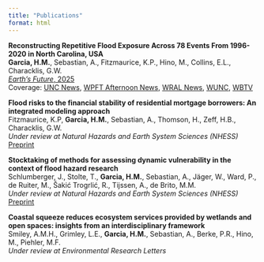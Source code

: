 ```yaml
---
title: "Publications"
format: html
---
```


**Reconstructing Repetitive Flood Exposure Across 78 Events From 1996-2020 in North Carolina, USA**   
**Garcia, H.M.**, Sebastian, A., Fitzmaurice, K.P., Hino, M., Collins, E.L., Characklis, G.W.  
[*Earth's Future*, 2025](https://agupubs.onlinelibrary.wiley.com/doi/10.1029/2025EF006026)   
Coverage: [UNC News](https://uncnews.unc.edu/2025/07/14/unc-flooding-study-research-nc/), [WPFT Afternoon News](https://rss.com/podcasts/wptf-afternoon-news/2109244/), [WRAL News](https://www.wral.com/news/local/unc-study-flood-prone-homes-outside-fema-map-chapel-hill/), [WUNC](https://www.wunc.org/environment/2025-07-15/flood-maps-risk-repeat-flooding), [WBTV](https://www.wbtv.com/video/2025/07/15/unc-study-reveals-widespread-overlooked-flooding/)

**Flood risks to the financial stability of residential mortgage borrowers: An integrated modeling approach**  
Fitzmaurice, K.P, **Garcia, H.M.**, Sebastian, A., Thomson, H., Zeff, H.B., Characklis, G.W.  
*Under review at Natural Hazards and Earth System Sciences (NHESS)*  
[Preprint](https://egusphere.copernicus.org/preprints/2025/egusphere-2025-2049/egusphere-2025-2049.pdf)  


**Stocktaking of methods for assessing dynamic vulnerability in the context of flood hazard research**  
Schlumberger, J., Stolte, T., **Garcia, H.M.**, Sebastian, A., Jäger, W., Ward, P., de Ruiter, M., Šakić Trogrlić, R., Tijssen, A., de Brito, M.M.  
*Under review at Natural Hazards and Earth System Sciences (NHESS)*  
[Preprint](https://egusphere.copernicus.org/preprints/2025/egusphere-2025-850/egusphere-2025-850.pdf)  


**Coastal squeeze reduces ecosystem services provided by wetlands and open spaces: insights from an interdisciplinary framework**  
Smiley, A.M.H., Grimley, L.E., **Garcia, H.M.**, Sebastian, A., Berke, P.R., Hino, M., Piehler, M.F.  
*Under review at Environmental Research Letters*


